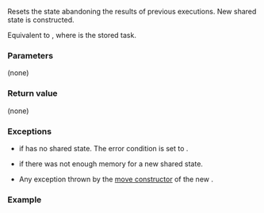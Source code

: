 {{cpp/thread/packaged_task/title|reset}}
{{cpp/thread/packaged_task/navbar}}
{{ddcl|since=c++11|
void reset();
}}

Resets the state abandoning the results of previous executions. New shared state is constructed.

Equivalent to {{c|1=*this = packaged_task(std::move(f))}}, where {{tt|f}} is the stored task.

===Parameters===
(none)

===Return value===
(none)

===Exceptions===
* {{lc|std::future_error}} if {{c|*this}} has no shared state. The error condition is set to {{ltt|cpp/thread/future_errc|no_state}}.
* {{lc|std::bad_alloc}} if there was not enough memory for a new shared state.
* Any exception thrown by the [[cpp/thread/packaged_task/packaged_task|move constructor]] of the new {{tt|packaged_task}}.

===Example===
{{example
|code=
#include &lt;cmath&gt;
#include &lt;future&gt;
#include &lt;iostream&gt;
#include &lt;thread&gt;

int main()
{
    std::packaged_task&lt;int(int,int)&gt; task([](int a, int b)
    {
        return std::pow(a, b);
    });
    std::future&lt;int&gt; result = task.get_future();
    task(2, 9);
    std::cout &lt;&lt; "2^9 = " &lt;&lt; result.get() &lt;&lt; '\n';

    task.reset();
    result = task.get_future();
    std::thread task_td(std::move(task), 2, 10);
    task_td.join();
    std::cout &lt;&lt; "2^10 = " &lt;&lt; result.get() &lt;&lt; '\n';
}
|output=
2^9 = 512
2^10 = 1024
}}

{{langlinks|de|es|fr|it|ja|pt|ru|zh}}